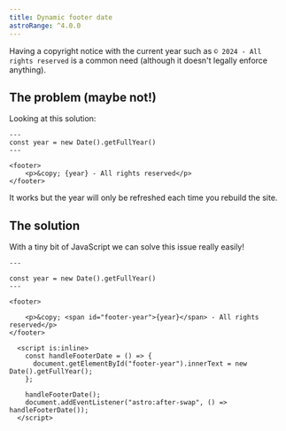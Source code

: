 ```yaml
---
title: Dynamic footer date
astroRange: ^4.0.0
---
```


Having a copyright notice with the current year such as `© 2024 - All rights reserved` is a common
need (although it doesn't legally enforce anything).

## The problem (maybe not!)

Looking at this solution:

```astro title="src/components/Footer.astro" {2} "year"
---
const year = new Date().getFullYear()
---

<footer>
    <p>&copy; {year} - All rights reserved</p>
</footer>
```

It works but the year will only be refreshed each time you rebuild the site.

## The solution

With a tiny bit of JavaScript we can solve this issue really easily!

```astro title="src/components/Footer.astro" {"1. We prepare a build time fallback": 2-3} {"2. We add a span with an id and pass the fallback": 7-8} {"3. We create the date client-side so it's up to date": 10-18}
---

const year = new Date().getFullYear()
---

<footer>

    <p>&copy; <span id="footer-year">{year}</span> - All rights reserved</p>
</footer>

  <script is:inline>
    const handleFooterDate = () => {
      document.getElementById("footer-year").innerText = new Date().getFullYear();
    };

    handleFooterDate();
    document.addEventListener("astro:after-swap", () => handleFooterDate());
  </script>
```